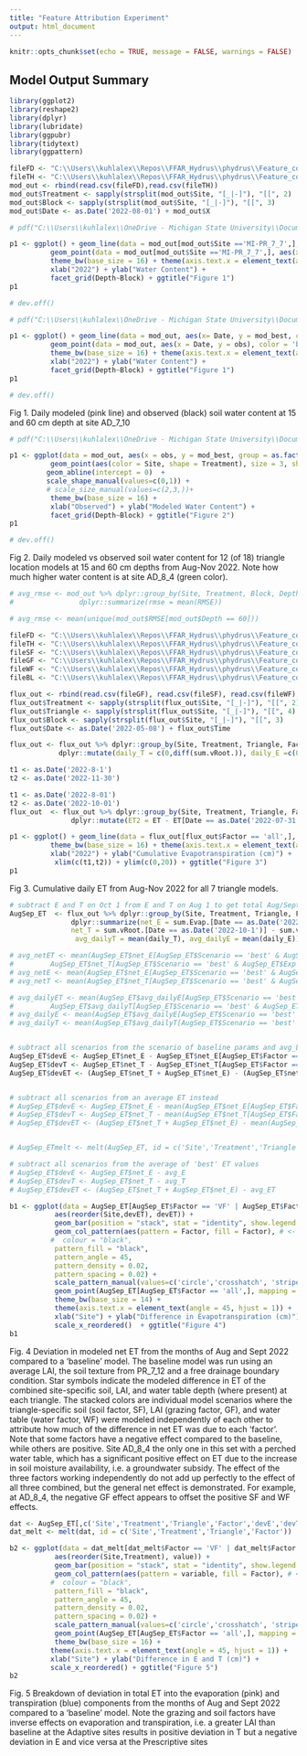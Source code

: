 ```yaml
---
title: "Feature Attribution Experiment"
output: html_document
---
```


```r
knitr::opts_chunk$set(echo = TRUE, message = FALSE, warnings = FALSE)
```

## Model Output Summary

```r
library(ggplot2)
library(reshape2)
library(dplyr)
library(lubridate)
library(ggpubr)
library(tidytext)
library(ggpattern)
```

```r
fileFD <- "C:\\Users\\kuhlalex\\Repos\\FFAR_Hydrus\\phydrus\\Feature_contribution\\summary_results_FD.csv"
fileTH <- "C:\\Users\\kuhlalex\\Repos\\FFAR_Hydrus\\phydrus\\Feature_contribution\\summary_results_TH.csv"
mod_out <- rbind(read.csv(fileFD),read.csv(fileTH))
mod_out$Treatment <- sapply(strsplit(mod_out$Site, "[_|-]"), "[[", 2)
mod_out$Block <- sapply(strsplit(mod_out$Site, "[_|-]"), "[[", 3)
mod_out$Date <- as.Date('2022-08-01') + mod_out$X
```

```r
# pdf("C:\\Users\\kuhlalex\\OneDrive - Michigan State University\\Documents\\FFAR\\Conferences\\20230611_CUAHSI\\Poster\\Graphics\\PR_9_9TS.pdf", width=7, height=6)

p1 <- ggplot() + geom_line(data = mod_out[mod_out$Site =='MI-PR_7_7',], aes(x= Date, y = mod_best, color = Site), linewidth = 1, show.legend = TRUE) + 
          geom_point(data = mod_out[mod_out$Site =='MI-PR_7_7',], aes(x = Date, y = obs), color = 'black') + 
          theme_bw(base_size = 16) + theme(axis.text.x = element_text(angle = 45, hjust = 1)) +
          xlab("2022") + ylab("Water Content") + 
          facet_grid(Depth~Block) + ggtitle("Figure 1")
p1

# dev.off()
```

```r
# pdf("C:\\Users\\kuhlalex\\OneDrive - Michigan State University\\Documents\\FFAR\\Conferences\\20230611_CUAHSI\\Poster\\Graphics\\PR_9_9TS.pdf", width=7, height=6)

p1 <- ggplot() + geom_line(data = mod_out, aes(x= Date, y = mod_best, color = Site), linewidth = 1, show.legend = FALSE) + 
          geom_point(data = mod_out, aes(x = Date, y = obs), color = 'black') + 
          theme_bw(base_size = 16) + theme(axis.text.x = element_text(angle = 45, hjust = 1)) +
          xlab("2022") + ylab("Water Content") + 
          facet_grid(Depth~Block) + ggtitle("Figure 1")
p1

# dev.off()
```

Fig 1. Daily modeled (pink line) and observed (black) soil water content at 15 and 60 cm depth at site AD_7_10 
```r

# pdf("C:\\Users\\kuhlalex\\OneDrive - Michigan State University\\Documents\\FFAR\\Conferences\\20230611_CUAHSI\\Poster\\Graphics\\modvsobs1to1.pdf", width=5.5, height=5)

p1 <- ggplot(data = mod_out, aes(x = obs, y = mod_best, group = as.factor(Block))) +
          geom_point(aes(color = Site, shape = Treatment), size = 3, show.legend = TRUE) +
         geom_abline(intercept = 0)  +
         scale_shape_manual(values=c(0,1)) +
         # scale_size_manual(values=c(2,3,))+
          theme_bw(base_size = 16) +
          xlab("Observed") + ylab("Modeled Water Content") + 
          facet_grid(Depth~Block) + ggtitle("Figure 2")
p1

# dev.off()

```

Fig 2.  Daily modeled vs observed soil water content for 12 (of 18) triangle location models at 15 and 60 cm depths from Aug-Nov 2022. Note how much higher water content is at site AD_8_4 (green color). 

```r
# avg_rmse <- mod_out %>% dplyr::group_by(Site, Treatment, Block, Depth) %>% 
#                dplyr::summarize(rmse = mean(RMSE))

# avg_rmse <- mean(unique(mod_out$RMSE[mod_out$Depth == 60]))
```

```r
fileFD <- "C:\\Users\\kuhlalex\\Repos\\FFAR_Hydrus\\phydrus\\Feature_contribution\\flux_results_FD.csv"
fileTH <- "C:\\Users\\kuhlalex\\Repos\\FFAR_Hydrus\\phydrus\\Feature_contribution\\flux_results_TH.csv"
fileSF <- "C:\\Users\\kuhlalex\\Repos\\FFAR_Hydrus\\phydrus\\Feature_contribution\\flux_results_SF.csv"
fileGF <- "C:\\Users\\kuhlalex\\Repos\\FFAR_Hydrus\\phydrus\\Feature_contribution\\flux_results_VF.csv"
fileWF <- "C:\\Users\\kuhlalex\\Repos\\FFAR_Hydrus\\phydrus\\Feature_contribution\\flux_results_WF.csv"
fileBL <- "C:\\Users\\kuhlalex\\Repos\\FFAR_Hydrus\\phydrus\\Feature_contribution\\flux_results_baseline.csv"

flux_out <- rbind(read.csv(fileGF), read.csv(fileSF), read.csv(fileWF), read.csv(fileTH), read.csv(fileFD), read.csv(fileBL))
flux_out$Treatment <- sapply(strsplit(flux_out$Site, "[_|-]"), "[[", 2)
flux_out$Triangle <- sapply(strsplit(flux_out$Site, "[_|-]"), "[[", 4)
flux_out$Block <- sapply(strsplit(flux_out$Site, "[_|-]"), "[[", 3)
flux_out$Date <- as.Date('2022-05-08') + flux_out$Time

flux_out <- flux_out %>% dplyr::group_by(Site, Treatment, Triangle, Factor) %>% 
            dplyr::mutate(daily_T = c(0,diff(sum.vRoot.)), daily_E =c(0,diff(sum.Evap.)) )

t1 <- as.Date('2022-8-1')
t2 <- as.Date('2022-11-30')
```

```r
t1 <- as.Date('2022-8-01')
t2 <- as.Date('2022-10-01')
flux_out  <- flux_out %>% dplyr::group_by(Site, Treatment, Triangle, Factor) %>% 
               dplyr::mutate(ET2 = ET - ET[Date == as.Date('2022-07-31')])

p1 <- ggplot() + geom_line(data = flux_out[flux_out$Factor == 'all',], aes(x= Date, y = ET2, group = Site, color = Site), linewidth = 1, show.legend = TRUE) + 
          theme_bw(base_size = 16) + theme(axis.text.x = element_text(angle = 45, hjust = 1)) +
          xlab("2022") + ylab("Cumulative Evapotranspiration (cm)") +
           xlim(c(t1,t2)) + ylim(c(0,20)) + ggtitle("Figure 3")
p1

```

Fig 3. Cumulative daily ET from Aug-Nov 2022 for all 7 triangle models.
```r
# subtract E and T on Oct 1 from E and T on Aug 1 to get total Aug/Sept ET
AugSep_ET  <- flux_out %>% dplyr::group_by(Site, Treatment, Triangle, Factor) %>% 
               dplyr::summarize(net_E = sum.Evap.[Date == as.Date('2022-10-1')] - sum.Evap.[Date == as.Date('2022-8-1')], 
               net_T = sum.vRoot.[Date == as.Date('2022-10-1')] - sum.vRoot.[Date == as.Date('2022-8-1')],
                avg_dailyT = mean(daily_T), avg_dailyE = mean(daily_E))

# avg_netET <- mean(AugSep_ET$net_E[AugSep_ET$Scenario == 'best' & AugSep_ET$Exp == 'GF'] +
#         AugSep_ET$net_T[AugSep_ET$Scenario == 'best' & AugSep_ET$Exp == 'GF'])
# avg_netE <- mean(AugSep_ET$net_E[AugSep_ET$Scenario == 'best' & AugSep_ET$Exp == 'GF'])
# avg_netT <- mean(AugSep_ET$net_T[AugSep_ET$Scenario == 'best' & AugSep_ET$Exp == 'GF'])

# avg_dailyET <- mean(AugSep_ET$avg_dailyE[AugSep_ET$Scenario == 'best' & AugSep_ET$Exp == 'GF'] +
#         AugSep_ET$avg_dailyT[AugSep_ET$Scenario == 'best' & AugSep_ET$Exp == 'GF'])
# avg_dailyE <- mean(AugSep_ET$avg_dailyE[AugSep_ET$Scenario == 'best' & AugSep_ET$Exp == 'GF'])
# avg_dailyT <- mean(AugSep_ET$avg_dailyT[AugSep_ET$Scenario == 'best' & AugSep_ET$Exp == 'GF'])


# subtract all scenarios from the scenario of baseline params and avg_LAI at site PR_7_12
AugSep_ET$devE <- AugSep_ET$net_E - AugSep_ET$net_E[AugSep_ET$Factor == 'baseline']
AugSep_ET$devT <- AugSep_ET$net_T - AugSep_ET$net_T[AugSep_ET$Factor == 'baseline']
AugSep_ET$devET <- (AugSep_ET$net_T + AugSep_ET$net_E) - (AugSep_ET$net_T[AugSep_ET$Factor == 'baseline'] + AugSep_ET$net_E[AugSep_ET$Factor == 'baseline'])


# subtract all scenarios from an average ET instead
# AugSep_ET$devE <- AugSep_ET$net_E - mean(AugSep_ET$net_E[AugSep_ET$Factor == 'all'])
# AugSep_ET$devT <- AugSep_ET$net_T - mean(AugSep_ET$net_T[AugSep_ET$Factor == 'all'])
# AugSep_ET$devET <- (AugSep_ET$net_T + AugSep_ET$net_E) - mean(AugSep_ET$net_T[AugSep_ET$Factor == 'all'] + AugSep_ET$net_E[AugSep_ET$Factor == 'all'])


# AugSep_ETmelt <- melt(AugSep_ET, id = c('Site','Treatment','Triangle','Exp','Scenario','net_E','net_T'))

# subtract all scenarios from the average of 'best' ET values
# AugSep_ET$devE <- AugSep_ET$net_E - avg_E
# AugSep_ET$devT <- AugSep_ET$net_T - avg_T
# AugSep_ET$devET <- (AugSep_ET$net_T + AugSep_ET$net_E) - avg_ET
```


```r

b1 <- ggplot(data = AugSep_ET[AugSep_ET$Factor == 'VF' | AugSep_ET$Factor == 'SF' | AugSep_ET$Factor == 'WF', ],
           aes(reorder(Site,devET), devET)) +
           geom_bar(position = "stack", stat = "identity", show.legend = FALSE) +
           geom_col_pattern(aes(pattern = Factor, fill = Factor), # <- make this an interaction
          #  colour = "black",
           pattern_fill = "black",
           pattern_angle = 45,
           pattern_density = 0.02,
           pattern_spacing = 0.02) +
           scale_pattern_manual(values=c('circle','crosshatch', 'stripe')) +
           geom_point(AugSep_ET[AugSep_ET$Factor == 'all',], mapping = aes(reorder(Site,devET), devET), size = 5, stroke  = 2, shape = 8) +
           theme_bw(base_size = 14) +
           theme(axis.text.x = element_text(angle = 45, hjust = 1)) +
           xlab("Site") + ylab("Difference in Evapotranspiration (cm)") +
           scale_x_reordered()  + ggtitle("Figure 4")
b1
```

Fig. 4 Deviation in modeled net ET from the months of Aug and Sept 2022 compared to a ‘baseline’ model. The baseline model was run using an average LAI, the soil texture from PR_7_12 and a free drainage boundary condition. Star symbols indicate the modeled difference in ET of the combined site-specific soil, LAI, and water table depth (where present) at each triangle. The stacked colors are individual model scenarios where the triangle-specific soil (soil factor, SF), LAI (grazing factor, GF), and water table (water factor, WF) were modeled independently of each other to attribute how much of the difference in net ET was due to each ‘factor’. Note that some factors have a negative effect compared to the baseline, while others are positive. Site AD_8_4 the only one in this set with a perched water table, which has a significant positive effect on ET due to the increase in soil moisture availability, i.e. a groundwater subsidy. The effect of the three factors working independently do not add up perfectly to the effect of all three combined, but the general net effect is demonstrated. For example, at AD_8_4, the negative GF effect appears to offset the positive SF and WF effects. 

```r

dat <- AugSep_ET[,c('Site','Treatment','Triangle','Factor','devE','devT')]
dat_melt <- melt(dat, id = c('Site','Treatment','Triangle','Factor'))

b2 <- ggplot(data = dat_melt[dat_melt$Factor == 'VF' | dat_melt$Factor == 'SF' | dat_melt$Factor == 'WF', ],
           aes(reorder(Site,Treatment), value)) +
           geom_bar(position = "stack", stat = "identity", show.legend = FALSE) +
           geom_col_pattern(aes(pattern = variable, fill = Factor), # <- make this an interaction
          #  colour = "black",
           pattern_fill = "black",
           pattern_angle = 45,
           pattern_density = 0.02,
           pattern_spacing = 0.02) +
           scale_pattern_manual(values=c('circle','crosshatch', 'stripe')) +
           geom_point(AugSep_ET[AugSep_ET$Factor == 'all',], mapping = aes(reorder(Site,devET), devET), size = 5, stroke = 2, shape = 8) +
           theme_bw(base_size = 16) +
          theme(axis.text.x = element_text(angle = 45, hjust = 1)) +
          xlab("Site") + ylab("Difference in E and T (cm)") +
          scale_x_reordered() + ggtitle("Figure 5")
b2

```

Fig. 5 Breakdown of deviation in total ET into the evaporation (pink) and transpiration (blue) components from the months of Aug and Sept 2022 compared to a ‘baseline’ model. Note the grazing and soil factors have inverse effects on evaporation and transpiration, i.e. a greater LAI than baseline at the Adaptive sites results in positive deviation in T but a negative deviation in E and vice versa at the Prescriptive sites